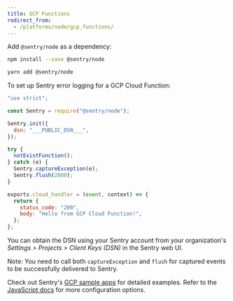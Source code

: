 ```yaml
---
title: GCP Functions
redirect_from:
  - /platforms/node/gcp_functions/
---
```


Add `@sentry/node` as a dependency:

```bash {tabTitle:npm}
npm install --save @sentry/node
```

```bash {tabTitle:Yarn}
yarn add @sentry/node
```

To set up Sentry error logging for a GCP Cloud Function:

```javascript
"use strict";

const Sentry = require("@sentry/node");

Sentry.init({
  dsn: "___PUBLIC_DSN___",
});

try {
  notExistFunction();
} catch (e) {
  Sentry.captureException(e);
  Sentry.flush(2000);
}

exports.cloud_handler = (event, context) => {
  return {
    status_code: "200",
    body: "Hello from GCP Cloud Function!",
  };
};
```

You can obtain the DSN using your Sentry account from your organization's _Settings > Projects > Client Keys (DSN)_ in the Sentry web UI.

Note: You need to call both `captureException` and `flush` for captured events to be successfully delivered to Sentry.

Check out Sentry's [GCP sample apps](https://github.com/getsentry/examples/tree/master/gcp-cloud-functions/node) for detailed examples. Refer to the [JavaScript docs](/platforms/javascript/) for more configuration options.
